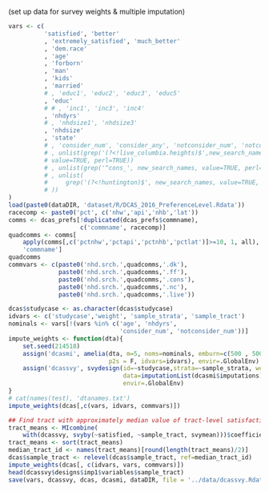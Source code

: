 (set up data for survey weights & multiple imputation)

```{r weights}
vars <- c(
          'satisfied', 'better'
          , 'extremely_satisfied', 'much_better'
          , 'dem.race'
          , 'age'
          , 'forborn'
          , 'man'
          , 'kids'
          , 'married'
          # , 'educ1', 'educ2', 'educ3', 'educ5'
          , 'educ'
          # # , 'inc1', 'inc3', 'inc4'
          , 'nhdyrs'
          # , 'nhdsize1', 'nhdsize3'
          , 'nhdsize'
          , 'state'
          # , 'consider_num', 'consider_any', 'notconsider_num', 'notconsider_any'
          # , unlist(grep('(?<!live_columbia.heights)$',new_search_names,
          # value=TRUE, perl=TRUE))
          # , unlist(grep('^cons_', new_search_names, value=TRUE, perl=TRUE))
          # , unlist(
          #     grep('(?<!huntington)$', new_search_names, value=TRUE, perl=TRUE)
          # ))
)
load(paste0(dataDIR, 'dataset/R/DCAS_2016_PreferenceLevel.Rdata'))
racecomp <- paste0('pct', c('nhw','api','nhb','lat'))
comms <- dcas_prefs[!duplicated(dcas_prefs$commname),
                    c('commname', racecomp)]
quadcomms <- comms[
    apply(comms[,c('pctnhw','pctapi','pctnhb','pctlat')]>=10, 1, all),
    'commname']
quadcomms
commvars <- c(paste0('nhd.srch.',quadcomms,'.dk'),
              paste0('nhd.srch.',quadcomms,'.ff'),
              paste0('nhd.srch.',quadcomms,'.cons'),
              paste0('nhd.srch.',quadcomms,'.nc'),
              paste0('nhd.srch.',quadcomms,'.live'))

dcas$studycase <- as.character(dcas$studycase)
idvars <- c('studycase','weight', 'sample_strata', 'sample_tract')
nominals <- vars[!(vars %in% c('age', 'nhdyrs', 
                               'consider_num', 'notconsider_num'))]
impute_weights <- function(dta){
    set.seed(214518)
    assign('dcasmi', amelia(dta, m=5, noms=nominals, emburn=c(500 , 500),
                            p2s = F, idvars=idvars), envir=.GlobalEnv)
    assign('dcassvy', svydesign(id=~studycase,strata=~sample_strata, weights=~weight,
                                data=imputationList(dcasmi$imputations)),
                                envir=.GlobalEnv)
}
# cat(names(test), 'dtanames.txt')
impute_weights(dcas[,c(vars, idvars, commvars)])

## Find tract with approximately median value of tract-level satisfaction
tract_means <- MIcombine(
    with(dcassvy, svyby(~satisfied, ~sample_tract, svymean)))$coefficients
tract_means <- sort(tract_means)
median_tract_id <- names(tract_means)[round(length(tract_means)/2)]
dcas$sample_tract <- relevel(dcas$sample_tract, ref=median_tract_id)
impute_weights(dcas[, c(idvars, vars, commvars)])
head(dcassvy$designs$imp1$variables$sample_tract)
save(vars, dcassvy, dcas, dcasmi, dataDIR, file = '../data/dcassvy.Rdata')
```

